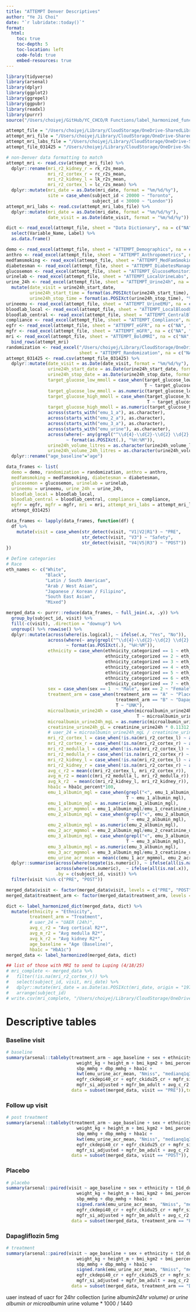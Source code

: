 ```yaml
---
title: "ATTEMPT Denver Descriptives"
author: "Ye Ji Choi"
date: "`r lubridate::today()`"
format: 
  html:
    toc: true
    toc-depth: 5
    toc-location: left
    code-fold: true
    embed-resources: true
---
```


```r
library(tidyverse)
library(arsenal)
library(dplyr)
library(ggplot2)
library(ggrepel)
library(ggpubr)
library(readxl)
library(purrr)
source("/Users/choiyej/GitHub/YC_CHCO/R Functions/label_harmonized_function.R")
```

```r
attempt_file = "/Users/choiyej/Library/CloudStorage/OneDrive-SharedLibraries-UW/Laura Pyle - Bjornstad/Biostatistics Core Shared Drive/ATTEMPT/Data Raw/ATTEMPT_AnalyticalDatasets_Denver.xlsx"
attempt_mri_file = "/Users/choiyej/Library/CloudStorage/OneDrive-SharedLibraries-UW/Laura Pyle - Bjornstad/Biostatistics Core Shared Drive/ATTEMPT/Data Raw/ATTEMPT_MRI_SK_LHSC_TorontoLondon.csv"
attempt_mri_labs_file = "/Users/choiyej/Library/CloudStorage/OneDrive-SharedLibraries-UW/Laura Pyle - Bjornstad/Biostatistics Core Shared Drive/ATTEMPT/Data Raw/ATTEMPT_MRI_HCT_SBP_TorontoLondon.csv"
attempt_file_031425 = "/Users/choiyej/Library/CloudStorage/OneDrive-SharedLibraries-UW/Laura Pyle - Bjornstad/Biostatistics Core Shared Drive/ATTEMPT/Data Raw/ATTEMPT_DenverDataRequest_20250314.csv"

# non-Denver data formatting to match
attempt_mri <- read.csv(attempt_mri_file) %>%
  dplyr::rename(mri_r2_kidney_r = rk_r2s_mean,
                mri_r2_cortex_r = rc_r2s_mean,
                mri_r2_kidney_l = lk_r2s_mean,
                mri_r2_cortex_l = lc_r2s_mean) %>%
  dplyr::mutate(mri_date = as.Date(mri_date, format = "%m/%d/%y"),
                site = case_when(subject_id < 20000 ~ "Toronto",
                                 subject_id < 30000 ~ "London"))
attempt_mri_labs <- read.csv(attempt_mri_labs_file) %>%
  dplyr::mutate(mri_date = as.Date(mri_date, format = "%m/%d/%y"),
                date_visit = as.Date(date_visit, format = "%m/%d/%y"))

dict <- read_excel(attempt_file, sheet = "Data Dictionary", na = c("NA", "")) %>%
  select(Variable_Name, Label) %>%
  as.data.frame() 

demo <- read_excel(attempt_file, sheet = "ATTEMPT_Demographics", na = c("NA", ""))
anthro <- read_excel(attempt_file, sheet = "ATTEMPT_Anthropometrics", na = c("NA", ""))
medfamsmoking <- read_excel(attempt_file, sheet = "ATTEMPT_MedFamSmokingHx", na = c("NA", ""))
diabetesman <- read_excel(attempt_file, sheet = "ATTEMPT_DiabetesManagement", na = c("NA", ""))
glucosemon <- read_excel(attempt_file, sheet = "ATTEMPT_GlucoseMonitoring", na = c("NA", ""))
urinelab <- read_excel(attempt_file, sheet = "ATTEMPT_LocalUrineLabs", na = c("NA", ""))
urine_24h <- read_excel(attempt_file, sheet = "ATTEMPT_Urine24h", na = c("NA", "")) %>%
  mutate(date_visit = urine24h_start_date,
         urine24h_start_time = format(as.POSIXct(urine24h_start_time), "%H:%M"),
         urine24h_stop_time = format(as.POSIXct(urine24h_stop_time), "%H:%M"))
urineemu <- read_excel(attempt_file, sheet = "ATTEMPT_UrineEMU", na = c("NA", ""))
bloodlab_local <- read_excel(attempt_file, sheet = "ATTEMPT_LocalBloodLabs", na = c("NA", ""))
bloodlab_central <- read_excel(attempt_file, sheet = "ATTEMPT_CentralBloodLabs", na = c("NA", ""))
compliance <- read_excel(attempt_file, sheet = "ATTEMPT_Compliance", na = c("NA", ""))
egfr <- read_excel(attempt_file, sheet = "ATTEMPT_eGFR", na = c("NA", ""))
mgfr <- read_excel(attempt_file, sheet = "ATTEMPT_mGFR", na = c("NA", ""))
mri <- read_excel(attempt_file, sheet = "ATTEMPT_BoldMRI", na = c("NA", "")) %>%
  bind_rows(attempt_mri)
randomization <- read_excel("/Users/choiyej/Library/CloudStorage/OneDrive-SharedLibraries-UW/Laura Pyle - Bjornstad/Biostatistics Core Shared Drive/ATTEMPT/Data Raw/ATTEMPT_Randomization_Denver.xlsx",
                            sheet = "ATTEMPT_Randomization", na = c("NA", ""))
attempt_031425 <- read.csv(attempt_file_031425) %>%
  dplyr::mutate(date_visit = as.Date(date_visit, format = "%m/%d/%y"),
                urine24h_start_date = as.Date(urine24h_start_date, format = "%m/%d/%y"),
                urine24h_stop_date = as.Date(urine24h_stop_date, format = "%m/%d/%y"),
                target_glucose_low_mmoll = case_when(target_glucose_low_mmoll == "<10"  ~ "10",
                                                     T ~ target_glucose_low_mmoll),
                target_glucose_low_mmoll = as.numeric(target_glucose_low_mmoll),
                target_glucose_high_mmoll = case_when(target_glucose_high_mmoll == "<10"  ~ "10",
                                                      T ~ target_glucose_high_mmoll),
                target_glucose_high_mmoll = as.numeric(target_glucose_high_mmoll), 
                across(starts_with("emu_1_a"), as.character),
                across(starts_with("emu_2_a"), as.character),
                across(starts_with("emu_3_a"), as.character),
                across(starts_with("emu_urine"), as.character),
                across(where(~ any(grepl("^\\d{4}-\\d{2}-\\d{2} \\d{2}:\\d{2}:\\d{2}$", .))), 
                       ~ format(as.POSIXct(.), "%H:%M")),
                urine24h_volume_litres = as.character(urine24h_volume_litres),
                urine24h_volume_24h_litres = as.character(urine24h_volume_24h_litres)) %>%
  dplyr::rename("age_baseline"="age")

data_frames <- list(
  demo = demo, randomization = randomization, anthro = anthro, 
  medfamsmoking = medfamsmoking, diabetesman = diabetesman, 
  glucosemon = glucosemon, urinelab = urinelab, 
  urineemu = urineemu, urine_24h = urine_24h, 
  bloodlab_local = bloodlab_local, 
  bloodlab_central = bloodlab_central, compliance = compliance, 
  egfr = egfr, mgfr = mgfr, mri = mri, attempt_mri_labs = attempt_mri_labs,
  attempt_031425)

data_frames <- lapply(data_frames, function(df) {
  df %>%
    mutate(visit = case_when(str_detect(visit, "V1|V2|R1") ~ "PRE",
                             str_detect(visit, "V3") ~ "Safety",
                             str_detect(visit, "V4|V5|R3") ~ "POST"))
})


```

```r
# Define categories
# Race
eth_names <- c("White",
               "Black",
               "Latin / South American",
               "Arab / West Asian",
               "Japanese / Korean / Filipino",
               "South East Asian",
               "Mixed")

merged_data <- purrr::reduce(data_frames, ~ full_join(.x, .y)) %>%
  group_by(subject_id, visit) %>%
  fill(-c(visit), .direction = "downup") %>%
  ungroup() %>% rowwise() %>%
  dplyr::mutate(across(where(is.logical), ~ ifelse(.x, "Yes", "No")),
                across(where(~ any(grepl("^\\d{4}-\\d{2}-\\d{2} \\d{2}:\\d{2}:\\d{2}$", .))), 
                       ~ format(as.POSIXct(.), "%H:%M")),
                ethnicity = case_when(ethnicity_categorized == 1 ~ eth_names[1], 
                                      ethnicity_categorized == 2 ~ eth_names[2],
                                      ethnicity_categorized == 3 ~ eth_names[3], 
                                      ethnicity_categorized == 4 ~ eth_names[4], 
                                      ethnicity_categorized == 5 ~ eth_names[5], 
                                      ethnicity_categorized == 6 ~ eth_names[6], 
                                      ethnicity_categorized == 7 ~ eth_names[7]),
                sex = case_when(sex == 1  ~ "Male", sex == 2 ~ "Female"),
                treatment_arm = case_when(treatment_arm == "A" ~ "Placebo",
                                          treatment_arm == "B" ~ "Dapagliflozin 5mg",
                                          T ~ "UNK"),
                microalbumin_urine24h = case_when(microalbumin_urine24h == "< 5"  ~ "2.5",
                                                  T ~ microalbumin_urine24h),
                microalbumin_urine24h_mgL = as.numeric(microalbumin_urine24h) * 1000,
                creatinine_urine24h_gL = creatinine_urine24h * 0.11312,
                # uaer_24 = microalbumin_urine24h_mgL / creatinine_urine24h_gL,
                mri_r2_cortex_l = case_when(!is.na(mri_r2_cortex_l) ~ as.numeric(mri_r2_cortex_l)),
                mri_r2_cortex_r = case_when(!is.na(mri_r2_cortex_r) ~ as.numeric(mri_r2_cortex_r)),
                mri_r2_medulla_l = case_when(!is.na(mri_r2_cortex_l) ~ as.numeric(mri_r2_medulla_l)),
                mri_r2_medulla_r = case_when(!is.na(mri_r2_cortex_r) ~ as.numeric(mri_r2_medulla_r)),
                mri_r2_kidney_l = case_when(!is.na(mri_r2_cortex_l) ~ as.numeric(mri_r2_kidney_l)),
                mri_r2_kidney_r = case_when(!is.na(mri_r2_cortex_r) ~ as.numeric(mri_r2_kidney_r)),
                avg_c_r2 = mean(c(mri_r2_cortex_l, mri_r2_cortex_r)),
                avg_m_r2 = mean(c(mri_r2_medulla_l, mri_r2_medulla_r)),
                avg_k_r2  = mean(c(mri_r2_kidney_l, mri_r2_kidney_r)),
                hba1c = hba1c_percent*100,
                emu_1_albumin_mgl = case_when(grepl("<", emu_1_albumin_mgl) ~ "2.5",
                                              T ~ emu_1_albumin_mgl),
                emu_1_albumin_mgl = as.numeric(emu_1_albumin_mgl), 
                emu_1_acr_mgmmol = emu_1_albumin_mgl/emu_1_creatinine_umoll*1000,
                emu_2_albumin_mgl = case_when(grepl("<", emu_2_albumin_mgl) ~ "2.5",
                                              T ~ emu_2_albumin_mgl),
                emu_2_albumin_mgl = as.numeric(emu_2_albumin_mgl), 
                emu_2_acr_mgmmol = emu_2_albumin_mgl/emu_2_creatinine_umoll*1000,
                emu_3_albumin_mgl = case_when(grepl("<", emu_3_albumin_mgl) ~ "2.5",
                                              T ~ emu_3_albumin_mgl),
                emu_3_albumin_mgl = as.numeric(emu_3_albumin_mgl), 
                emu_3_acr_mgmmol = emu_3_albumin_mgl/emu_3_creatinine_umoll*1000,
                emu_urine_acr_mean = mean(c(emu_1_acr_mgmmol, emu_2_acr_mgmmol, emu_3_acr_mgmmol))) %>% ungroup() %>%
  dplyr::summarise(across(where(negate(is.numeric)), ~ ifelse(all(is.na(.x)), NA, last(na.omit(.x)))),
                   across(where(is.numeric),  ~ ifelse(all(is.na(.x)), NA_real_, mean(.x, na.rm = TRUE))),
                   .by = c(subject_id, visit)) %>%
  filter(visit %in% c("PRE", "POST"))

merged_data$visit <- factor(merged_data$visit, levels = c("PRE", "POST"))
merged_data$treatment_arm <- factor(merged_data$treatment_arm, levels = c("Placebo", "Dapagliflozin 5mg", "UNK"))

dict <- label_harmonized_dict(merged_data, dict) %>%
  mutate(ethnicity = "Ethnicity",
         treatment_arm = "Treatment",
         # uaer_24 = "UAER (24h)",
         avg_c_r2 = "Avg cortical R2*",
         avg_m_r2 = "Avg medulla R2*",
         avg_k_r2 = "Avg kidney R2*",
         age_baseline = "Age (Baseline)",
         hba1c = "HbA1c")
merged_data <- label_harmonized(merged_data, dict)

## list of those with MRI to send to Luping (4/18/25)
# mri_complete <- merged_data %>%
#   filter(!is.na(mri_r2_cortex_r)) %>%
#   select(subject_id, visit, mri_date) %>%
#   dplyr::mutate(mri_date = as.Date(as.POSIXct(mri_date, origin = "1970-01-01", tz = "UTC"))) %>%
#   arrange(subject_id)
# write.csv(mri_complete, "/Users/choiyej/Library/CloudStorage/OneDrive-SharedLibraries-UW/Laura Pyle - Bjornstad/Biostatistics Core Shared Drive/ATTEMPT/Data Clean/attempt_list_of_mri_ids.csv", row.names = F)
```

# Descriptive tables

### Baseline visit
```r
# baseline
summary(arsenal::tableby(treatment_arm ~ age_baseline + sex + ethnicity + t1d_duration +
                           weight_kg + height_m + bmi_kgm2 + bmi_percentile + 
                           sbp_mmhg	+ dbp_mmhg + hba1c + 
                           kwt(emu_urine_acr_mean, "Nmiss", "medianq1q3", "range") + 
                           egfr_ckdepi40_cr + egfr_ckidu25_cr + mgfr_si + 
                           mgfr_si_adjusted + mgfr_bm_adult + avg_c_r2 + avg_m_r2 + avg_k_r2,  
                         data = subset(merged_data, visit == "PRE")),total = F)
```

### Follow up visit
```r
# post treatment
summary(arsenal::tableby(treatment_arm ~ age_baseline + sex + ethnicity + t1d_duration +
                           weight_kg + height_m + bmi_kgm2 + bmi_percentile + 
                           sbp_mmhg	+ dbp_mmhg + hba1c + 
                           kwt(emu_urine_acr_mean, "Nmiss", "medianq1q3", "range") + 
                           egfr_ckdepi40_cr + egfr_ckidu25_cr + mgfr_si + 
                           mgfr_si_adjusted + mgfr_bm_adult + avg_c_r2 + avg_m_r2 + avg_k_r2,  
                         data = subset(merged_data, visit == "POST")), total = F)
```

### Placebo
```r
# placebo
summary(arsenal::paired(visit ~ age_baseline + sex + ethnicity + t1d_duration +
                           weight_kg + height_m + bmi_kgm2 + bmi_percentile + 
                           sbp_mmhg	+ dbp_mmhg + hba1c + 
                           signed.rank(emu_urine_acr_mean, "Nmiss", "medianq1q3", "range") + 
                           egfr_ckdepi40_cr + egfr_ckidu25_cr + mgfr_si + 
                           mgfr_si_adjusted + mgfr_bm_adult + avg_c_r2 + avg_m_r2 + avg_k_r2,  
                         data = subset(merged_data, treatment_arm == "Placebo"), id = subject_id), total = F)
```

### Dapagliflozin 5mg
```r
# treatment
summary(arsenal::paired(visit ~ age_baseline + sex + ethnicity + t1d_duration +
                           weight_kg + height_m + bmi_kgm2 + bmi_percentile + 
                           sbp_mmhg	+ dbp_mmhg + hba1c + 
                           signed.rank(emu_urine_acr_mean, "Nmiss", "medianq1q3", "range") + 
                           egfr_ckdepi40_cr + egfr_ckidu25_cr + mgfr_si + 
                           mgfr_si_adjusted + mgfr_bm_adult + avg_c_r2 + avg_m_r2 + avg_k_r2,  
                         data = subset(merged_data, treatment_arm == "Dapagliflozin 5mg"), id = subject_id), total = F)
```


uaer instead of uacr for 24hr collection (urine albumin*24hr volume) 
  or urine albumin or microalbumin* urine volume * 1000 / 1440
